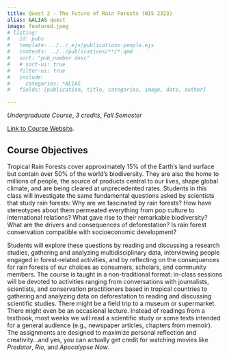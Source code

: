 ```yaml
---
title: Quest 2 - The Future of Rain Forests (WIS 2323)
alias: &ALIAS quest
image: featured.jpeg
# listing:
#   id: pubs
#   template: ../../_ejs/publications-people.ejs
#   contents: ../../publications/**/*.qmd
#   sort: "pub_number desc"
#   # sort-ui: true
#   filter-ui: true
#   include:
#     categories: *ALIAS
#   fields: [publication, title, categories, image, date, author]

---
```


_Undergraduate Course_, _3 credits_, _Fall Semester_  

<!-- ## Link to Course Website   -->

<a class="btn btn-primary" href="https://ids2935.netlify.app/" role="button">Link to Course Website</a>. 

## Course Objectives  

Tropical Rain Forests cover approximately 15% of the Earth’s land surface but contain over 50% of the world’s biodiversity. They are also the home to millions of people, the source of products central to our lives, shape global climate, and are being cleared at unprecedented rates. Students in this class will investigate the same fundamental questions asked by scientists that study rain forests: Why are we fascinated by rain forests? How have stereotypes about them permeated everything from pop culture to international relations? What gave rise to their remarkable biodiversity? What are the drivers and consequences of deforestation? Is rain forest conservation compatible with socioeconomic development? 
    
Students will explore these questions by reading and discussing a research studies, gathering and analyzing multidisciplinary data, interviewing people engaged in forest-related activities, and by reflecting on the consequences for rain forests of our choices as consumers, scholars, and community members. The course is taught in a non-traditional format: in-class sessions will be devoted to activities ranging from conversations with journalists, scientists, and conservation practitioners based in tropical countries to gathering and analyzing data on deforestation to reading and discussing scientific studies. There might be a field trip to a museum or supermarket. There might even be an occasional lecture. Instead of readings from a textbook, most weeks we will read a scientific study or some texts intended for a general audience (e.g., newspaper articles, chapters from memoir). The assignments are designed to maximize personal reflection and creativity…and yes, you can actually get credit for watching movies like _Predator_, _Rio_, and _Apocalypse Now_. 

